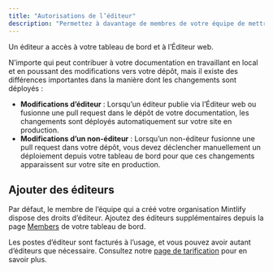 ```yaml
---
title: "Autorisations de l’éditeur"
description: "Permettez à davantage de membres de votre équipe de mettre à jour votre documentation"
---
```


Un éditeur a accès à votre tableau de bord et à l’Éditeur web.

N’importe qui peut contribuer à votre documentation en travaillant en local et en poussant des modifications vers votre dépôt, mais il existe des différences importantes dans la manière dont les changements sont déployés :

* **Modifications d’éditeur** : Lorsqu’un éditeur publie via l’Éditeur web ou fusionne une pull request dans le dépôt de votre documentation, les changements sont déployés automatiquement sur votre site en production.
* **Modifications d’un non-éditeur** : Lorsqu’un non-éditeur fusionne une pull request dans votre dépôt, vous devez déclencher manuellement un déploiement depuis votre tableau de bord pour que ces changements apparaissent sur votre site en production.

## Ajouter des éditeurs
Par défaut, le membre de l’équipe qui a créé votre organisation Mintlify dispose des droits d’éditeur. Ajoutez des éditeurs supplémentaires depuis la page [Members](https://dashboard.mintlify.com/settings/organization/members) de votre tableau de bord.

Les postes d’éditeur sont facturés à l’usage, et vous pouvez avoir autant d’éditeurs que nécessaire. Consultez notre [page de tarification](https://mintlify.com/pricing) pour en savoir plus.
